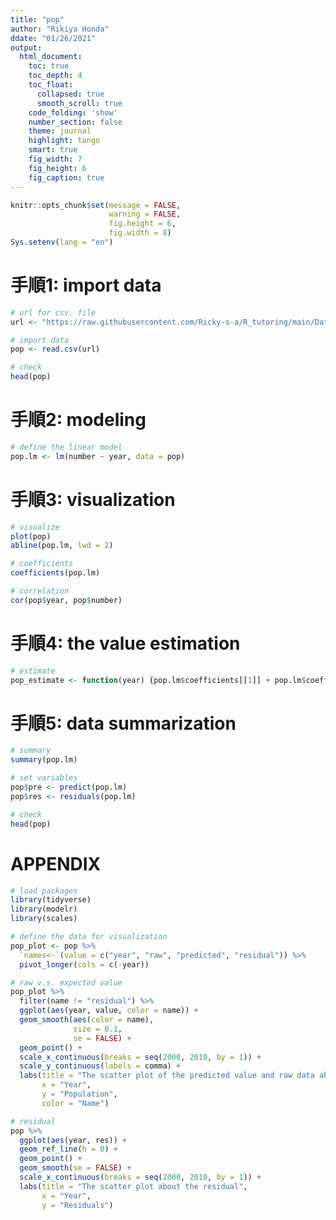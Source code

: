 ```yaml
---
title: "pop"
author: "Rikiya Honda"
ddate: "01/26/2021"
output:   
  html_document: 
    toc: true
    toc_depth: 4
    toc_float: 
      collapsed: true
      smooth_scroll: true
    code_folding: 'show'
    number_section: false
    theme: journal
    highlight: tango
    smart: true
    fig_width: 7
    fig_height: 6
    fig_caption: true
---
```


```r
knitr::opts_chunk$set(message = FALSE,
                      warning = FALSE,
                      fig.height = 6,
                      fig.width = 8)
Sys.setenv(lang = "en")
```



# 手順1: import data


```r
# url for csv. file
url <- "https://raw.githubusercontent.com/Ricky-s-a/R_tutoring/main/Data/pop.csv"

# import data
pop <- read.csv(url)

# check
head(pop)
```


# 手順2: modeling


```r
# define the linear model
pop.lm <- lm(number ~ year, data = pop)
```


# 手順3: visualization


```r
# visualize
plot(pop)
abline(pop.lm, lwd = 2)

# coefficients
coefficients(pop.lm)

# correlation
cor(pop$year, pop$number)
```


# 手順4: the value estimation


```r
# estimate
pop_estimate <- function(year) {pop.lm$coefficients[[1]] + pop.lm$coefficients[[2]]*year}
```


# 手順5: data summarization


```r
# summary
summary(pop.lm)

# set variables
pop$pre <- predict(pop.lm)
pop$res <- residuals(pop.lm)

# check 
head(pop)
```


# APPENDIX


```r
# load packages
library(tidyverse)
library(modelr)
library(scales)

# define the data for visualization
pop_plot <- pop %>% 
  `names<-`(value = c("year", "raw", "predicted", "residual")) %>% 
  pivot_longer(cols = c(-year))

# raw v.s. expected value
pop_plot %>% 
  filter(name != "residual") %>% 
  ggplot(aes(year, value, color = name)) +
  geom_smooth(aes(color = name),
              size = 0.1,
              se = FALSE) +
  geom_point() +
  scale_x_continuous(breaks = seq(2000, 2010, by = 1)) +
  scale_y_continuous(labels = comma) +
  labs(title = "The scatter plot of the predicted value and raw data about pop",
       x = "Year",
       y = "Population",
       color = "Name")

# residual  
pop %>% 
  ggplot(aes(year, res)) +
  geom_ref_line(h = 0) +
  geom_point() +
  geom_smooth(se = FALSE) +
  scale_x_continuous(breaks = seq(2000, 2010, by = 1)) +
  labs(title = "The scatter plot about the residual",
       x = "Year",
       y = "Residuals")

```


